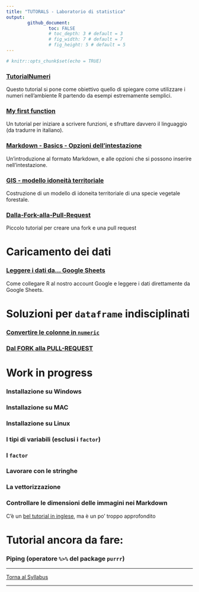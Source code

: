 ```yaml
---
title: "TUTORALS - Laboratorio di statistica"
output: 
        github_document:
                toc: FALSE
                # toc_depth: 3 # default = 3
                # fig_width: 7 # default = 7
                # fig_height: 5 # default = 5
---
```


```r
# knitr::opts_chunk$set(echo = TRUE)
```

### [TutorialNumeri](https://github.com/lucamoca22/TutorialNumeri)

Questo tutorial si pone come obiettivo quello di spiegare come utilizzare i numeri nell'ambiente R partendo da esempi estremamente semplici.

### [My first function](https://github.com/saveriofrancini/My_first_function)

Un tutorial per iniziare a scrivere funzioni, e sfruttare davvero il linguaggio (da tradurre in italiano).

### [Markdown - Basics - Opzioni dell'intestazione](https://github.com/CBUFLM/RCourse_assignments)

Un'introduzione al formato Markdown, e alle opzioni che si possono inserire nell'intestazione.

### [GIS - modello idoneità territoriale](https://github.com/GregorioFantoni/tutorial-modello-idoneita-territoriale)

Costruzione di un modello di idoneita territoriale di una specie vegetale forestale.

### [Dalla-Fork-alla-Pull-Request](https://github.com/eliavangi/Dalla-Fork-alla-Pull-Request)

Piccolo tutorial per creare una fork e una pull request

# Caricamento dei dati

### [Leggere i dati da... Google Sheets](google_sheets/)

Come collegare R al nostro account Google e leggere i dati direttamente da Google Sheets.

# Soluzioni per `dataframe` indisciplinati

### [Convertire le colonne in `numeric`](colonne_numeriche/)

### [Dal FORK alla PULL-REQUEST](https://github.com/eliavangi/Dalla-Fork-alla-Pull-Request)

# Work in progress

### Installazione su Windows

### Installazione su MAC

### Installazione su Linux

### I tipi di variabili (esclusi i `factor`)

### I `factor`

### Lavorare con le stringhe

### La vettorizzazione

### Controllare le dimensioni delle immagini nei Markdown 

C'è un [bel tutorial in inglese](https://www.zevross.com/blog/2017/06/19/tips-and-tricks-for-working-with-images-and-figures-in-r-markdown-documents/), ma è un po' troppo approfondito

# Tutorial ancora da fare:

### Piping (operatore `%>%` del package `purrr`)

---

<div align="center">
[Torna al Syllabus](../README.md)
</div>
---

